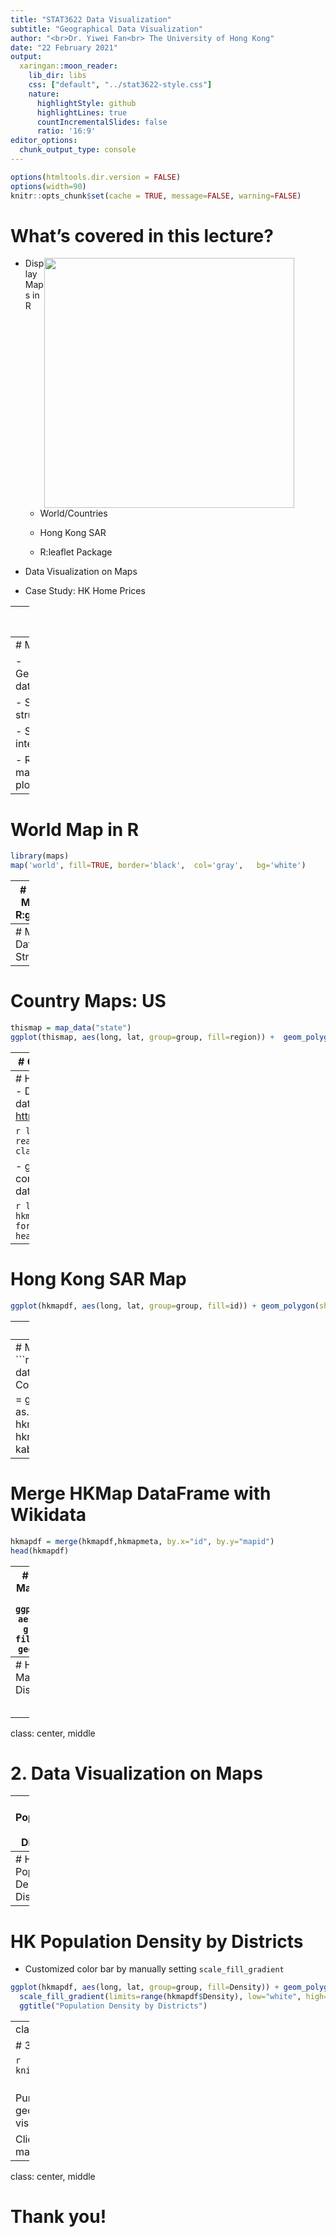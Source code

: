 ---
title: "STAT3622 Data Visualization"
subtitle: "Geographical Data Visualization"
author: "<br>Dr. Yiwei Fan<br> The University of Hong Kong"
date: "22 February 2021"
output:
  xaringan::moon_reader:
    lib_dir: libs
    css: ["default", "../stat3622-style.css"]
    nature:
      highlightStyle: github
      highlightLines: true
      countIncrementalSlides: false
      ratio: '16:9'
editor_options: 
  chunk_output_type: console
---
```{r setup, include=FALSE}
options(htmltools.dir.version = FALSE)
options(width=90)
knitr::opts_chunk$set(cache = TRUE, message=FALSE, warning=FALSE)
```


  
  
# What's covered in this lecture?

<img style="float: right; width: 400px; padding:0 50px 0 0;" src="HKMap.png">

- Display Maps in R

  - World/Countries
  
  - Hong Kong SAR
  
  - R:leaflet Package
  
- Data Visualization on Maps

- Case Study: HK Home Prices
 

 
---
class: center, middle

# 1. Display Maps in R

---
# Map Visualization

- Geographical/spatial data visualization

- Spatial data structure

- Static and interactive maps

- R packages: maps, sp, ggplot2, plotly, leaflet …
 

---
# World Map in R

```{r fig.align="center", fig.width=8, fig.asp = 0.8, echo=TRUE}
library(maps)
map('world', fill=TRUE, border='black',  col='gray',   bg='white')
``` 

---
# World Map by R:ggplot2

```{r fig.align="center", fig.width=8, fig.asp = 0.7, echo=TRUE}
library(ggplot2)
worldmap = map_data('world')
ggplot(worldmap, aes(long, lat, group=group)) + geom_polygon(fill='yellow', colour="green") +
  theme_bw()
``` 

---
# Map Data Structure
```{r fig.align="center", fig.width=6, echo = T}
str(worldmap)
head(worldmap)
```

---
# Country Maps: US

```{r fig.align="center", fig.width=7, fig.asp=0.7, echo = T}
thismap = map_data("state") 
ggplot(thismap, aes(long, lat, group=group, fill=region)) +  geom_polygon(show.legend = F) 
```

---
# Country Maps: China
```{r fig.align="center", fig.width=7, fig.asp=0.7, echo = T}
library(mapdata) # map data for more countries
thismap = map("china", plot=F)
ggplot(thismap, aes(long, lat, group=group)) +  geom_path() + ylim(15,55)
```

- A tutorial in Chinese: https://cosx.org/2009/07/drawing-china-map-using-r/
 

---
# Hong Kong Map Data
-  Download map database (.rds) source: [http://gadm.org/country](http://gadm.org/country)

```{r fig.align="center", fig.width=6, fig.asp=0.7, echo = T}
library(sp)
hkmap = readRDS("HKG_adm1.rds") 
class(hkmap)
```

- ggplot2::fortify converts "sp" object to data.frame


```{r fig.align="center", fig.width=6, fig.asp=0.7, echo = T}
library(ggplot2)
hkmapdf = fortify(hkmap) 
head(hkmapdf,3)
```


---
# Hong Kong SAR Map

```{r fig.align="center", fig.width=8, fig.asp=0.8, echo = T}
ggplot(hkmapdf, aes(long, lat, group=group, fill=id)) + geom_polygon(show.legend = F) 
```

---
# Extra data from Wikipedia

- HK population by districts: https://en.wikipedia.org/wiki/Districts_of_Hong_Kong 
- Copy and paste datatable to Excel plus some manual editing

```{r fig.align="center", fig.width=9, fig.asp=0.8, echo = T}
wikidata = read.csv("HK18Districts.csv"); 
library(knitr); kable(wikidata, format="html")
```




---
# Map Wikidata with HKmap$HASC_1
```{r fig.align="center", fig.width=9, fig.asp=0.8, echo = T}
hkmapmeta = data.frame(mapid=hkmap$ID_1, Code=hkmap$HASC_1)
hkmapmeta$Code = gsub('HK.', '', as.character(hkmapmeta$Code))
hkmapmeta = merge(wikidata, hkmapmeta, by="Code", sort=FALSE)
kable(hkmapmeta, format="html") 
``` 

---
# Merge HKMap DataFrame with Wikidata
```{r fig.align="center", fig.width=8, fig.asp=0.8, echo = T}
hkmapdf = merge(hkmapdf,hkmapmeta, by.x="id", by.y="mapid")
head(hkmapdf)
```

---
# Hong Kong Map: 3 Regions
```{r fig.align="center", fig.width=7, fig.asp=0.8, echo = T}
ggplot(hkmapdf, aes(long, lat, group=group, fill=Region)) + geom_polygon()
```

---
# Hong Kong Map: 18 Districts
```{r fig.align="center", fig.width=8, fig.asp=0.75, echo = T}
ggplot(hkmapdf, aes(long, lat, group=group, fill=Code)) + geom_polygon() +
  guides(fill=guide_legend(title='18 Districts', ncol = 2)) 
```

<!-- --- -->
<!-- # Interactive Maps by R:leaflet -->
<!-- ```{r fig.align="center", fig.asp=0.5, fig.width=10} -->
<!-- library(leaflet) -->
<!-- leaflet() %>% addTiles() %>%  # Add map tiles (Default: OpenStreetMap) -->
<!--   addMarkers(lng=114.137426, lat=22.282793, popup="The University of Hong Kong") -->
<!-- ``` -->

<!-- --- -->
<!-- # Adding Map Markers: EV Charging Stations  -->

<!-- ```{r fig.align="center", fig.width=10, fig.asp=0.8, echo = T} -->
<!-- mapdata = read.csv("hkecharge.csv")   -->
<!-- kable(t(mapdata[1:3,]), format="html") # the first record -->
<!-- ```   -->

<!-- - Download the data from [https://DATA.GOV.HK/](https://data.gov.hk/en-data/dataset/hkelectric-tnd_cs_ci-hkelectric-ev-location) -->

<!-- --- -->
<!-- # Adding Map Markers: EV Charging Stations  -->
<!-- ```{r fig.asp=0.5, fig.width=10} -->
<!-- leaflet(data = mapdata) %>% addTiles() %>%  -->
<!--   addMarkers(~Longitude, ~Latitude, popup = ~as.character(Address)) %>% -->
<!--   setView(lng = 114.183413 , lat = 22.248648, zoom=12) -->
<!-- ``` -->


---
class: center, middle

# 2. Data Visualization on Maps


---
# HK Population by Districts

```{r fig.align="center", fig.width=8, fig.asp=0.7, echo = T}
ggplot(hkmapdf, aes(long, lat, group=group, fill=Population)) + geom_polygon() + 
  ggtitle("Population by Districts") 
```

---
# HK Population Density by Districts
```{r fig.align="center", fig.width=8, fig.asp=0.7, echo = T}
ggplot(hkmapdf, aes(long, lat, group=group, fill=Density)) + geom_polygon() +
  ggtitle("Population Density by Districts")  
``` 

---
# HK Population Density by Districts

- Customized color bar by manually setting `scale_fill_gradient`

```{r fig.align="center", fig.width=8, fig.asp=0.7, echo = T}
ggplot(hkmapdf, aes(long, lat, group=group, fill=Density)) + geom_polygon() +
  scale_fill_gradient(limits=range(hkmapdf$Density), low="white", high="red") +
  ggtitle("Population Density by Districts")  
```  


---
class: center, middle

# 3. Case Study: HK Home Prices

```{r fig.align="center", out.width = "500px", echo=FALSE}
knitr::include_graphics("HKHousing.jpg")  
``` 

<br />
Purpose of study: to demonstrate geographical/spatiotemporal data visualization.

Click the [HTML](Lecture8_HomePrice.html) file generated by R markdown. 

---
class: center, middle

# Thank you! 




